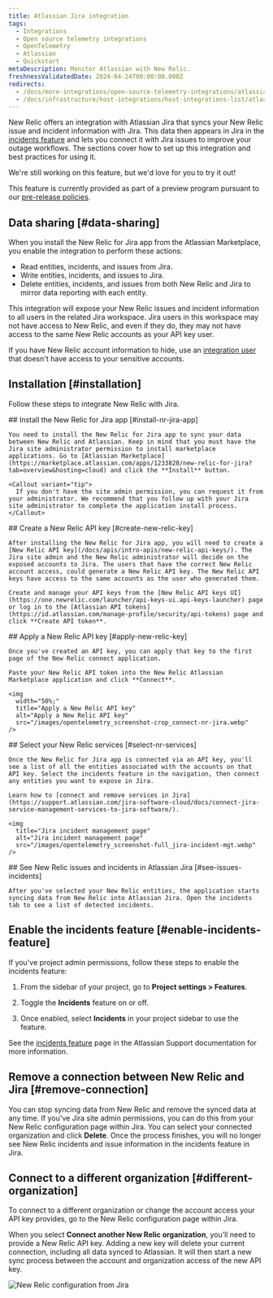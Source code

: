 ```yaml
---
title: Atlassian Jira integration
tags:
  - Integrations
  - Open source telemetry integrations
  - OpenTelemetry
  - Atlassian
  - Quickstart
metaDescription: Monitor Atlassian with New Relic.
freshnessValidatedDate: 2024-04-24T00:00:00.000Z
redirects:
  - /docs/more-integrations/open-source-telemetry-integrations/atlassian/atlassian-integration
  - /docs/infrastructure/host-integrations/host-integrations-list/atlassian-integration
---
```


New Relic offers an integration with Atlassian Jira that syncs your New Relic issue and incident information with Jira. This data then appears in Jira in the [incidents feature](https://support.atlassian.com/jira-software-cloud/docs/what-is-the-incidents-feature/) and lets you connect it with Jira issues to improve your outage workflows. The sections cover how to set up this integration and best practices for using it.

<Callout title="preview">
  We're still working on this feature, but we'd love for you to try it out!

  This feature is currently provided as part of a preview program pursuant to our [pre-release policies](/docs/licenses/license-information/referenced-policies/new-relic-pre-release-policy).
</Callout>

## Data sharing [#data-sharing]

When you install the New Relic for Jira app from the Atlassian Marketplace, you enable the integration to perform these actions:

* Read entities, incidents, and issues from Jira.
* Write entities, incidents, and issues to Jira.
* Delete entities, incidents, and issues from both New Relic and Jira to mirror data reporting with each entity.

<Callout variant="caution">
  This integration will expose your New Relic issues and incident information to all users in the related Jira workspace. Jira users in this workspace may not have access to New Relic, and even if they do, they may not have access to the same New Relic accounts as your API key user.

  If you have New Relic account information to hide, use an [integration user](/docs/more-integrations/best-practices-integration/#integration-user-leverage) that doesn't have access to your sensitive accounts.
</Callout>

## Installation [#installation]

Follow these steps to integrate New Relic with Jira.

<Steps>
  <Step>
    ## Install the New Relic for Jira app [#install-nr-jira-app]

    You need to install the New Relic for Jira app to sync your data between New Relic and Atlassian. Keep in mind that you must have the Jira site administrator permission to install marketplace applications. Go to [Atlassian Marketplace](https://marketplace.atlassian.com/apps/1233828/new-relic-for-jira?tab=overview&hosting=cloud) and click the **Install** button.

    <Callout variant="tip">
      If you don't have the site admin permission, you can request it from your administrator. We recommend that you follow up with your Jira site administrator to complete the application install process.
    </Callout>
  </Step>

  <Step>
    ## Create a New Relic API key [#create-new-relic-key]

    After installing the New Relic for Jira app, you will need to create a [New Relic API key](/docs/apis/intro-apis/new-relic-api-keys/). The Jira site admin and the New Relic administrator will decide on the exposed accounts to Jira. The users that have the correct New Relic account access, could generate a New Relic API key. The New Relic API keys have access to the same accounts as the user who generated them.

    Create and manage your API keys from the [New Relic API keys UI](https://one.newrelic.com/launcher/api-keys-ui.api-keys-launcher) page or log in to the [Atlassian API tokens](https://id.atlassian.com/manage-profile/security/api-tokens) page and click **Create API token**.
  </Step>

  <Step>
    ## Apply a New Relic API key [#apply-new-relic-key]

    Once you've created an API key, you can apply that key to the first page of the New Relic connect application.

    Paste your New Relic API token into the New Relic Atlassian Marketplace application and click **Connect**.

    <img
      width="50%;"
      title="Apply a New Relic API key"
      alt="Apply a New Relic API key"
      src="/images/opentelemetry_screenshot-crop_connect-nr-jira.webp"
    />
  </Step>

  <Step>
    ## Select your New Relic services [#select-nr-services]

    Once the New Relic for Jira app is connected via an API key, you'll see a list of all the entities associated with the accounts on that API key. Select the incidents feature in the navigation, then connect any entities you want to expose in Jira.

    Learn how to [connect and remove services in Jira](https://support.atlassian.com/jira-software-cloud/docs/connect-jira-service-management-services-to-jira-software/).

    <img
      title="Jira incident management page"
      alt="Jira incident management page"
      src="/images/opentelemetry_screenshot-full_jira-incident-mgt.webp"
    />
  </Step>

  <Step>
    ## See New Relic issues and incidents in Atlassian Jira [#see-issues-incidents]

    After you've selected your New Relic entities, the application starts syncing data from New Relic into Atlassian Jira. Open the incidents tab to see a list of detected incidents.
  </Step>
</Steps>

## Enable the incidents feature [#enable-incidents-feature]

If you've project admin permissions, follow these steps to enable the incidents feature:

1. From the sidebar of your project, go to <DNT>**Project settings > Features**</DNT>.

2. Toggle the <DNT>**Incidents**</DNT> feature on or off.

3. Once enabled, select <DNT>**Incidents**</DNT> in your project sidebar to use the feature.

See the [incidents feature](https://support.atlassian.com/jira-software-cloud/docs/what-is-the-incidents-feature/) page in the Atlassian Support documentation for more information.

## Remove a connection between New Relic and Jira [#remove-connection]

You can stop syncing data from New Relic and remove the synced data at any time. If you've Jira site admin permissions, you can do this from your New Relic configuration page within Jira. You can select your connected organization and click <DNT>**Delete**</DNT>. Once the process finishes, you will no longer see New Relic incidents and issue information in the incidents feature in Jira.

## Connect to a different organization [#different-organization]

To connect to a different organization or change the account access your API key provides, go to the New Relic configuration page within Jira.

When you select <DNT>**Connect another New Relic organization**</DNT>, you'll need to provide a New Relic API key. Adding a new key will delete your current connection, including all data synced to Atlassian. It will then start a new sync process between the account and organization access of the new API key.

<img
  title="New Relic configuration from Jira"
  alt="New Relic configuration from Jira"
  src="/images/opentelemetry_screenshot-full_jira-nr-configuration.webp"
/>
